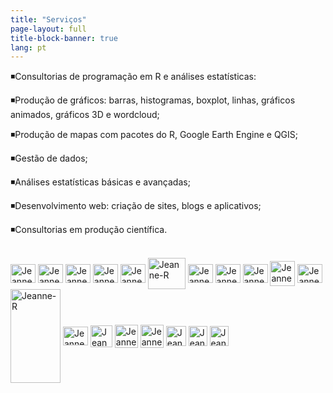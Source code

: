 ---
title: "Serviços"
page-layout: full
title-block-banner: true
lang: pt
---

◾Consultorias de programação em R e análises estatísticas:

◾Produção de gráficos: barras, histogramas, boxplot, linhas, gráficos animados, gráficos 3D e wordcloud;

◾Produção de mapas com pacotes do R, Google Earth Engine e QGIS;

◾Gestão de dados;

◾Análises estatísticas básicas e avançadas;

◾Desenvolvimento web: criação de sites, blogs e aplicativos;

◾Consultorias em produção científica.

```{=html}
<div style="display: inline_block"; "text-align:left"><br>
  <img align="center" alt="Jeanne-HTML" height="30" width="40" src="https://raw.githubusercontent.com/devicons/devicon/master/icons/html5/html5-original.svg">
  <img align="center" alt="Jeanne-CSS" height="30" width="40" src="https://raw.githubusercontent.com/devicons/devicon/master/icons/css3/css3-original.svg">
  <img align="center" alt="Jeanne-Python" height="30" width="40" src="https://raw.githubusercontent.com/devicons/devicon/master/icons/python/python-original.svg">
  <img align="center" alt="Jeanne-R" height="30" width="40" src="https://cdn.jsdelivr.net/gh/devicons/devicon/icons/r/r-original.svg">
  <img align="center" alt="Jeanne-R" height="30" width="40" src="https://cdn.jsdelivr.net/gh/devicons/devicon/icons/javascript/javascript-original.svg">  
  <img align="center" alt="Jeanne-R" height="50" width="60" src="https://www.svgrepo.com/show/373827/markdown.svg"> 
    <img align="center" alt="Jeanne-R" height="30" width="40" src="https://cdn.jsdelivr.net/gh/devicons/devicon/icons/vscode/vscode-original.svg">
  <img align="center" alt="Jeanne-R" height="30" width="40" src="https://cdn.jsdelivr.net/gh/devicons/devicon/icons/rstudio/rstudio-original.svg">
  <img align="center" alt="Jeanne-R" height="30" width="40" src="https://cdn.jsdelivr.net/gh/devicons/devicon/icons/trello/trello-plain.svg">
  <img align="center" alt="Jeanne-R" height="40" width="40" src="https://img.icons8.com/?size=100&id=30888&format=png">
  <img align="center" alt="Jeanne-R" height="30" width="40" src="https://cdn.jsdelivr.net/gh/devicons/devicon/icons/slack/slack-original.svg">
  <img align="center" alt="Jeanne-R" height="150" width="80" src="https://images.ctfassets.net/nrgyaltdicpt/6DEXmiP0xGqamuwaKc0woS/9c21c4f5312c6870292c471ad3ecaa5e/overleaf_wide_colour_light_bg.svg">
  <img align="center" alt="Jeanne-R" height="30" width="40" src="https://www.mermaidchart.com/img/icon-logo.svg">
  <img align="center" alt="Jeanne-R" height="35" width="35" src="https://img.icons8.com/?size=48&id=nZoJhBpPfVev&format=png">
  <img align="center" alt="Jeanne-R" height="37" width="37" src="https://cdn.icon-icons.com/icons2/1508/PNG/512/googleearth-engine_104576.png">
  <img align="center" alt="Jeanne-R" height="37" width="37" src="https://cdn.jsdelivr.net/gh/devicons/devicon/icons/jupyter/jupyter-original-wordmark.svg">
  <img align="center" alt="Jeanne-R" height="32" width="32" src="https://upload.wikimedia.org/wikipedia/commons/7/77/Qgis-icon-3.0.png">
  <img align="center" alt="Jeanne-R" height="32" width="30" src="https://cdn-icons-png.flaticon.com/256/732/732221.png">
    <img align="center" alt="Jeanne-R" height="32" width="30" src="https://cdn-icons-png.flaticon.com/128/12222/12222589.png">
  
</div>
```
